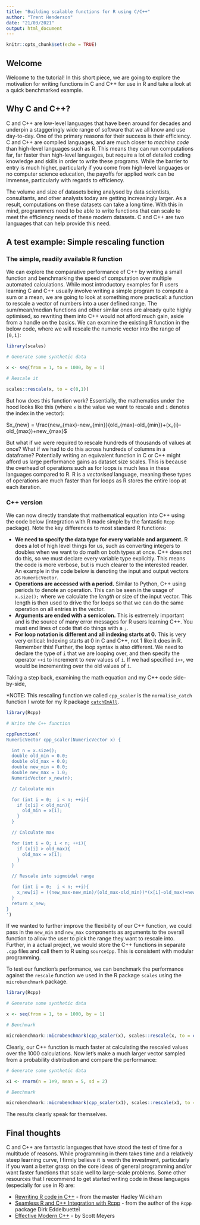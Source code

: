 ```yaml
---
title: "Building scalable functions for R using C/C++"
author: "Trent Henderson"
date: "21/03/2021"
output: html_document
---
```


```r
knitr::opts_chunk$set(echo = TRUE)
```

## Welcome

Welcome to the tutorial! In this short piece, we are going to explore the motivation for writing functions in C and C++ for use in R and take a look at a quick benchmarked example.

## Why C and C++?

C and C++ are low-level languages that have been around for decades and underpin a staggeringly wide range of software that we all know and use day-to-day. One of the primary reasons for their success is their efficiency. C and C++ are compiled languages, and are much closer to *machine code* than high-level languages such as R. This means they can run computations far, far faster than high-level languages, but require a lot of detailed coding knowledge and skills in order to write these programs. While the barrier to entry is much higher, particularly if you come from high-level languages or no computer science education, the payoffs for applied work can be immense, particularly with regards to efficiency.

The volume and size of datasets being analysed by data scientists, consultants, and other analysts today are getting increasingly larger. As a result, computations on these datasets can take a long time. With this in mind, programmers need to be able to write functions that can scale to meet the efficiency needs of these modern datasets. C and C++ are two languages that can help provide this need.

## A test example: Simple rescaling function

### The simple, readily available R function

We can explore the comparative performance of C++ by writing a small function and benchmarking the speed of computation over multiple automated calculations. While most introductory examples for R users learning C and C++ usually involve writing a simple program to compute a sum or a mean, we are going to look at something more practical: a function to rescale a vector of numbers into a user defined range. The sum/mean/median functions and other similar ones are already quite highly optimised, so rewriting them into C++ would not afford much gain, aside from a handle on the basics. We can examine the existing R function in the below code, where we will rescale the numeric vector into the range of `[0,1]`:

```r
library(scales)

# Generate some synthetic data

x <- seq(from = 1, to = 1000, by = 1)

# Rescale it

scales::rescale(x, to = c(0,1))
```

But how does this function work? Essentially, the mathematics under the hood looks like this (where `x` is the value we want to rescale and `i` denotes the index in the vector):

$x_{new} = \frac{new_{max}-new_{min}}{old_{max}-old_{min}}+(x_{i}-old_{max})+new_{max}$

But what if we were required to rescale hundreds of thousands of values at once? What if we had to do this across hundreds of columns in a dataframe? Potentially writing an equivalent function in C or C++ might afford us large performance gains as dataset size scales. This is because the overhead of operations such as for loops is much less in these languages compared to R. R is a *vectorised* language, meaning these types of operations are much faster than for loops as R stores the entire loop at each iteration.

### C++ version

We can now directly translate that mathematical equation into C++ using the code below (integration with R made simple by the fantastic `Rcpp` package). Note the key differences to most standard R functions:

* **We need to specify the data type for every variable and argument.** R does a lot of high level things for us, such as converting integers to doubles when we want to do math on both types at once. C++ does not do this, so we must declare every variable type explicitly. This means the code is more verbose, but is much clearer to the interested reader. An example in the code below is denoting the input and output vectors as `NumericVector`.
* **Operations are accessed with a period.** Similar to Python, C++ using periods to denote an operation. This can be seen in the usage of `x.size();` where we calculate the *length* or size of the input vector. This length is then used to drive the for loops so that we can do the same operation on all entries in the vector.
* **Arguments are ended with a semicolon.** This is extremely important and is the source of many error messages for R users learning C++. You must end lines of code that do things with a `;`.
* **For loop notation is different and all indexing starts at 0.** This is very very critical: Indexing starts at 0 in C and C++, not 1 like it does in R. Remember this! Further, the loop syntax is also different. We need to declare the type of `i` that we are looping over, and then specify the operator `++i` to increment to *new* values of `i`. If we had specified `i++`, we would be incrementing over the old values of `i`.

Taking a step back, examining the math equation and my C++ code side-by-side, 

*NOTE: This rescaling function we called `cpp_scaler` is the `normalise_catch` function I wrote for my R package [`catchEmAll`](https://github.com/hendersontrent/catchEmAll).

```r
library(Rcpp)

# Write the C++ function

cppFunction('
NumericVector cpp_scaler(NumericVector x) {

  int n = x.size();
  double old_min = 0.0;
  double old_max = 0.0;
  double new_min = 0.0;
  double new_max = 1.0;
  NumericVector x_new(n);

  // Calculate min

  for (int i = 0;  i < n; ++i){
    if (x[i] < old_min){
      old_min = x[i];
    }
  }

  // Calculate max

  for (int i = 0; i < n; ++i){
    if (x[i] > old_max){
      old_max = x[i];
    }
  }

  // Rescale into sigmoidal range

  for (int i = 0;  i < n; ++i){
    x_new[i] = ((new_max-new_min)/(old_max-old_min))*(x[i]-old_max)+new_max;
  }
  return x_new;
}
')
```

If we wanted to further improve the flexibility of our C++ function, we could pass in the `new_min` and `new_max` components as arguments to the overall function to allow the user to pick the range they want to rescale into. Further, in a actual project, we would store the C++ functions in separate `.cpp` files and call them to R using `sourceCpp`. This is consistent with modular programming.

To test our function's performance, we can benchmark the performance against the `rescale` function we used in the R package `scales` using the `microbenchmark` package.

```r
library(Rcpp)

# Generate some synthetic data

x <- seq(from = 1, to = 1000, by = 1)

# Benchmark

microbenchmark::microbenchmark(cpp_scaler(x), scales::rescale(x, to = c(0,1)), times = 1000)
```

Clearly, our C++ function is much faster at calculating the rescaled values over the 1000 calculations. Now let's make a much larger vector sampled from a probability distribution and compare the performance:

```r
# Generate some synthetic data

x1 <- rnorm(n = 1e9, mean = 5, sd = 2)

# Benchmark

microbenchmark::microbenchmark(cpp_scaler(x1), scales::rescale(x1, to = c(0,1)), times = 1000)
```

The results clearly speak for themselves.

## Final thoughts

C and C++ are fantastic languages that have stood the test of time for a multitude of reasons. While programming in them takes time and a relatively steep learning curve, I firmly believe it is worth the investment, particularly if you want a better grasp on the core ideas of general programming and/or want faster functions that scale well to large-scale problems. Some other resources that I recommend to get started writing code in these languages (especially for use in R) are:

* [Rewriting R code in C++](https://adv-r.hadley.nz/rcpp.html) - from the master Hadley Wickham
* [Seamless R and C++ Integration with Rcpp](http://www.rcpp.org/book/) - from the author of the `Rcpp` package Dirk Eddelbuettel
* [Effective Modern C++](https://www.oreilly.com/library/view/effective-modern-c/9781491908419/) - by Scott Meyers
